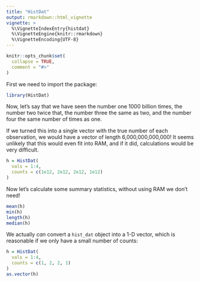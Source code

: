 ```yaml
---
title: "HistDat"
output: rmarkdown::html_vignette
vignette: >
  %\VignetteIndexEntry{histdat}
  %\VignetteEngine{knitr::rmarkdown}
  %\VignetteEncoding{UTF-8}
---
```


```r
knitr::opts_chunk$set(
  collapse = TRUE,
  comment = "#>"
)
```

First we need to import the package:
```r
library(HistDat)
```


Now, let's say that we have seen the number one 1000 billion times, the number 
two twice that, the number three the same as two, and the number four the same
number of times as one.

If we turned this into a single vector with the true number of each observation,
we would have a vector of length 6,000,000,000,000! It seems unlikely that this
would even fit into RAM, and if it did, calculations would be very difficult.

```r
h = HistDat(
  vals = 1:4,
  counts = c(1e12, 2e12, 2e12, 1e12)
)
```

Now let's calculate some summary statistics, without using RAM we don't need!
```r
mean(h)
min(h)
length(h)
median(h)
```

We actually *can* convert a `hist_dat` object into a 1-D vector, which is 
reasonable if we only have a small number of counts:
```r
h = HistDat(
  vals = 1:4,
  counts = c(1, 2, 2, 1)
)
as.vector(h)
```
